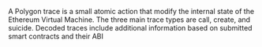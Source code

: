 A Polygon trace is a small atomic action that modify the internal state of the Ethereum Virtual Machine. The three main trace types are call, create, and suicide. Decoded traces include additional information based on submitted smart contracts and their ABI